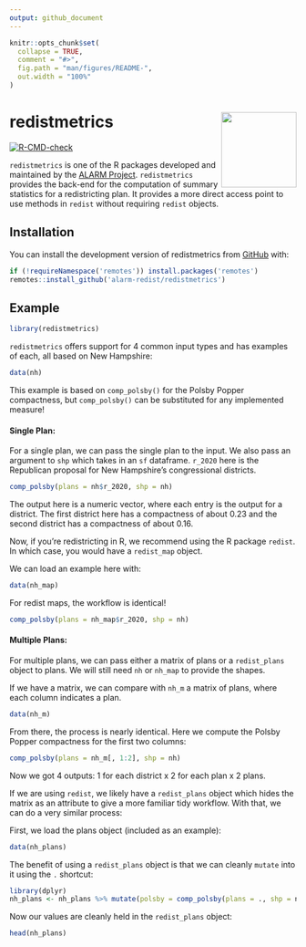 ```yaml
---
output: github_document
---
```


<!-- README.md is generated from README.Rmd. Please edit that file -->

```r
knitr::opts_chunk$set(
  collapse = TRUE,
  comment = "#>",
  fig.path = "man/figures/README-",
  out.width = "100%"
)
```

# redistmetrics <a href="https://alarm-redist.github.io/redistmetrics/"><img src="man/figures/logo.png" align="right" height="132" /></a>

<!-- badges: start -->
[![R-CMD-check](https://github.com/alarm-redist/redistmetrics/workflows/R-CMD-check/badge.svg)](https://github.com/alarm-redist/redistmetrics/actions)
<!-- badges: end -->

`redistmetrics` is one of the R packages developed and maintained by the [ALARM Project](https://alarm-redist.github.io/). `redistmetrics` provides the back-end for the computation of summary statistics for a redistricting plan. It provides a more direct access point to use methods in `redist` without requiring `redist` objects.

## Installation

You can install the development version of redistmetrics from [GitHub](https://github.com/alarm-redist/redistmetrics) with:

``` r
if (!requireNamespace('remotes')) install.packages('remotes')
remotes::install_github('alarm-redist/redistmetrics')
```

## Example

```r
library(redistmetrics)
```


`redistmetrics` offers support for 4 common input types and has examples of each, all based on New Hampshire:
```r
data(nh)
```

This example is based on `comp_polsby()` for the Polsby Popper compactness, but `comp_polsby()` can be substituted for any implemented measure!

#### Single Plan:

For a single plan, we can pass the single plan to the input. We also pass an argument to `shp` which takes in an `sf` dataframe. `r_2020` here is the Republican proposal for New Hampshire's congressional districts.
```r
comp_polsby(plans = nh$r_2020, shp = nh)
```

The output here is a numeric vector, where each entry is the output for a district. The first district here has a compactness of about 0.23 and the second district has a compactness of about 0.16.

Now, if you're redistricting in R, we recommend using the R package `redist`. In which case, you would have a `redist_map` object.

We can load an example here with:

```r
data(nh_map)
```

For redist maps, the workflow is identical!

```r
comp_polsby(plans = nh_map$r_2020, shp = nh)
```

#### Multiple Plans:

For multiple plans, we can pass either a matrix of plans or a `redist_plans` object to plans. We will still need `nh` or `nh_map` to provide the shapes. 

If we have a matrix, we can compare with `nh_m` a matrix of plans, where each column indicates a plan.

```r
data(nh_m)
```

From there, the process is nearly identical. Here we compute the Polsby Popper compactness for the first two columns:

```r
comp_polsby(plans = nh_m[, 1:2], shp = nh)
```

Now we got 4 outputs: 1 for each district x 2 for each plan x 2 plans.


If we are using `redist`, we likely have a `redist_plans` object which hides the matrix as an attribute to give a more familiar tidy workflow. With that, we can do a very similar process:

First, we load the plans object (included as an example):

```r
data(nh_plans)
```

The benefit of using a `redist_plans` object is that we can cleanly `mutate` into it using the `.` shortcut:

```r
library(dplyr)
nh_plans <- nh_plans %>% mutate(polsby = comp_polsby(plans = ., shp = nh))
```

Now our values are cleanly held in the `redist_plans` object:
```r
head(nh_plans)
```

